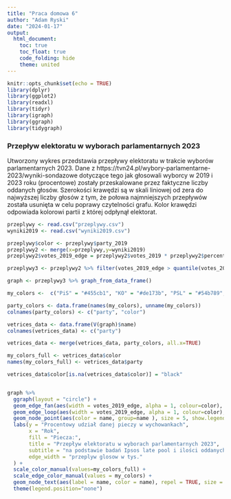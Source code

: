 ```yaml
---
title: "Praca domowa 6"
author: "Adam Ryski"
date: "2024-01-17"
output:
  html_document:
    toc: true
    toc_float: true
    code_folding: hide
    theme: united
---
```


```r
knitr::opts_chunk$set(echo = TRUE)
library(dplyr)
library(ggplot2)
library(readxl)
library(tidyr)
library(igraph)
library(ggraph)
library(tidygraph)
```

### Przepływ elektoratu w wyborach parlamentarnych 2023
Utworzony wykres przedstawia przepływy elektoratu w trakcie wyborów parlamentarnych 2023. Dane z https://tvn24.pl/wybory-parlamentarne-2023/wyniki-sondazowe dotyczące tego jak głosowali wyborcy w 2019 i 2023 roku (procentowe) zostały przeskalowane przez faktyczne liczby oddanych głosów. Szerokości krawędzi są w skali liniowej od zera do najwyższej liczby głosów z tym, że połowa najmniejszych przepływów została usunięta w celu poprawy czytelności grafu. Kolor krawędzi odpowiada kolorowi partii z której odpłynął elektorat.


```r
przeplywy <- read.csv("przeplywy.csv")
wyniki2019 <- read.csv("wyniki2019.csv")

przeplywy$color <- przeplywy$party_2019
przeplywy2 <- merge(x=przeplywy,y=wyniki2019)
przeplywy2$votes_2019_edge = przeplywy2$votes_2019 * przeplywy2$percent / 100

przeplywy3 <- przeplywy2 %>% filter(votes_2019_edge > quantile(votes_2019_edge, 0.5))

graph <- przeplywy3 %>% graph_from_data_frame() 

my_colors <-  c("PiS" = "#455cb1", "KO" = "#de173b", "PSL" = "#54b789", "SLD" = "#b1288a", "Konfederacja" = "#101245") 

party_colors <- data.frame(names(my_colors), unname(my_colors))
colnames(party_colors) <- c("party", "color")

vetrices_data <- data.frame(V(graph)$name)
colnames(vetrices_data) <- c("party")

vetrices_data <- merge(vetrices_data, party_colors, all.x=TRUE)

my_colors_full <- vetrices_data$color
names(my_colors_full) <- vetrices_data$party

vetrices_data$color[is.na(vetrices_data$color)] = "black"


graph %>%
  ggraph(layout = "circle") +
  geom_edge_fan(aes(width = votes_2019_edge, alpha = 1, colour=color), show.legend = FALSE) +
  geom_edge_loop(aes(width = votes_2019_edge, alpha = 1, colour=color), show.legend = FALSE) +
  geom_node_point(aes(color = name, group=name ), size = 5, show.legend = TRUE) +
  labs(y = "Procentowy udział danej pieczy w wychowankach", 
       x = "Rok", 
       fill = "Piecza:",
       title = "Przepływ elektoratu w wyborach parlamentarnych 2023",
       subtitle = "na podstawie badań Ipsos late pool i ilości oddanych głosów",
       edge_width = "przeplyw glosow w tys."
  ) +
  scale_color_manual(values=my_colors_full) +
  scale_edge_color_manual(values = my_colors) +
  geom_node_text(aes(label = name, color = name), repel = TRUE, size = 4, nudge_y = 0.2, show.legend = FALSE) + 
  theme(legend.position="none")

```


